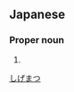 ==Japanese==
{{ja-kanjitab|重|松}}

===Proper noun===
{{ja-pos|proper|しげまつ}}

# {{surname|lang=ja}}

[[Category:Japanese surnames|しげまつ]]
